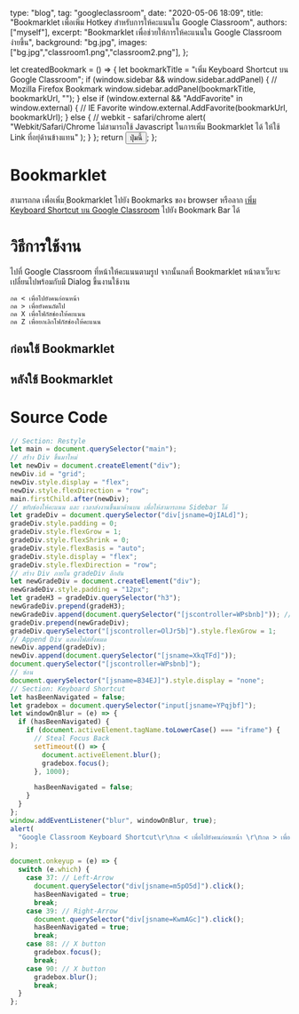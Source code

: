
  type: "blog",
  tag: "googleclassroom",
  date: "2020-05-06 18:09",
  title: "Bookmarklet เพื่อเพิ่ม Hotkey สำหรับการให้คะแนนใน Google Classroom",
  authors: ["myself"],
  excerpt: "Bookmarklet เพื่อช่วยให้การให้คะแนนใน Google Classroom ง่ายขึ้น",
  background: "bg.jpg",
  images: ["bg.jpg","classroom1.png","classroom2.png"],
};


  let createdBookmark = () => {
    let bookmarkTitle = "เพิ่ม Keyboard Shortcut บน Google Classroom";
    if (window.sidebar && window.sidebar.addPanel) {
      // Mozilla Firefox Bookmark
      window.sidebar.addPanel(bookmarkTitle, bookmarkUrl, "");
    } else if (window.external && "AddFavorite" in window.external) {
      // IE Favorite
      window.external.AddFavorite(bookmarkUrl, bookmarkUrl);
    } else {
      // webkit - safari/chrome
      alert(
        "Webkit/Safari/Chrome ไม่สามารถใช้ Javascript ในการเพิ่ม Bookmarklet ได้ ให้ใช้ Link ที่อยุ่ด้านข้างแทน"
      );
    }
  };
  return <button onClick={createdBookmark}>ปุ่มนี้</button>;
};

# Bookmarklet

สามารถกด <BookmarkButton></BookmarkButton> เพื่อเพิ่ม ฺBookmarklet ไปยัง Bookmarks ของ browser หรือลาก <a href={bookmarkUrl}>เพิ่ม Keyboard Shortcut บน Google Classroom</a>
ไปยัง Bookmark Bar ได้

# วิธีการใช้งาน

ไปที่ Google Classroom ที่หน้าให้คะแนนตามรูป จากนั้นกดที่ Bookmarklet หน้าตาเว็บจะเปลี่ยนไปพร้อมกับมี Dialog ขึ้นงานใช้งาน

```
กด < เพื่อไปยังคนก่อนหน้า 
กด > เพื่อยังคนถัดไป 
กด X เพื่อโฟกัสช่องให้คะแนน 
กด Z เพื่อยกเลิกโฟกัสช่องให้คะแนน
```

## ก่อนใช้ Bookmarklet
<GatsbyImage image={props.images[1].childImageSharp.gatsbyImageData} alt="poster"/>

## หลังใช้ Bookmarklet
<GatsbyImage image={props.images[2].childImageSharp.gatsbyImageData} alt="poster"/>

# Source Code

```javascript
// Section: Restyle
let main = document.querySelector("main");
// สร้่าง Div ขึ้นมาใหม่
let newDiv = document.createElement("div");
newDiv.id = "grid";
newDiv.style.display = "flex";
newDiv.style.flexDirection = "row";
main.firstChild.after(newDiv);
// ขยับช่องให้คะแนน และ เวลาส่งงานขึ้นมาด้านบน เพื่อให้สามารถหด Sidebar ได้
let gradeDiv = document.querySelector("div[jsname=QjIALd]");
gradeDiv.style.padding = 0;
gradeDiv.style.flexGrow = 1;
gradeDiv.style.flexShrink = 0;
gradeDiv.style.flexBasis = "auto";
gradeDiv.style.display = "flex";
gradeDiv.style.flexDirection = "row";
// สร้าง Div ภายใน gradeDiv อีกอัน
let newGradeDiv = document.createElement("div");
newGradeDiv.style.padding = "12px";
let gradeH3 = gradeDiv.querySelector("h3");
newGradeDiv.prepend(gradeH3);
newGradeDiv.append(document.querySelector("[jscontroller=WPsbnb]")); // Div บอกเวลาส่งงาน
gradeDiv.prepend(newGradeDiv);
gradeDiv.querySelector("[jscontroller=OlJr5b]").style.flexGrow = 1;
// Append Div แสดงไฟล์ทั้งหมด
newDiv.append(gradeDiv);
newDiv.append(document.querySelector("[jsname=XkqTFd]"));
document.querySelector("[jscontroller=WPsbnb]");
// ซ่อน
document.querySelector("[jsname=B34EJ]").style.display = "none";
// Section: Keyboard Shortcut
let hasBeenNavigated = false;
let gradebox = document.querySelector("input[jsname=YPqjbf]");
let windowOnBlur = (e) => {
  if (hasBeenNavigated) {
    if (document.activeElement.tagName.toLowerCase() === "iframe") {
      // Steal Focus Back
      setTimeout(() => {
        document.activeElement.blur();
        gradebox.focus();
      }, 1000);

      hasBeenNavigated = false;
    }
  }
};
window.addEventListener("blur", windowOnBlur, true);
alert(
  "Google Classroom Keyboard Shortcut\r\nกด < เพื่อไปยังคนก่อนหน้า \r\nกด > เพื่อยังคนถัดไป \r\nกด X เพื่อโฟกัสช่องให้คะแนน \r\nกด Z เพื่อยกเลิกโฟกัสช่องให้คะแนน"
);

document.onkeyup = (e) => {
  switch (e.which) {
    case 37: // Left-Arrow
      document.querySelector("div[jsname=m5pO5d]").click();
      hasBeenNavigated = true;
      break;
    case 39: // Right-Arrow
      document.querySelector("div[jsname=KwmAGc]").click();
      hasBeenNavigated = true;
      break;
    case 88: // X button
      gradebox.focus();
      break;
    case 90: // X button
      gradebox.blur();
      break;
  }
};
```
